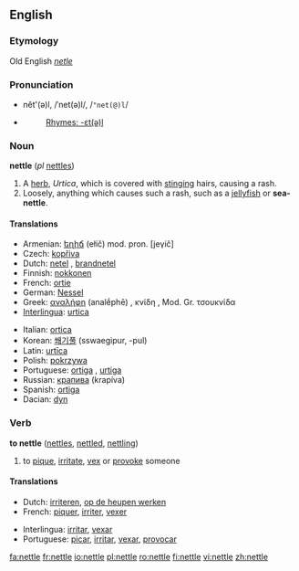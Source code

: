 ==English==

===Etymology===
Old English ''[[netle]]''

===Pronunciation===
*nĕt'(ə)l, /ˈnet(ə)l/, /<tt>"net(@)l</tt>/
*{{audio|en-us-nettle.ogg|Audio (US)}}
*:[[Rhymes:English:-ɛt(ə)l|Rhymes: -ɛt(ə)l]]

===Noun===
{{wikipedia}}
'''nettle''' (''pl'' [[nettles]])

# A [[herb]], ''Urtica'', which is covered with [[sting]]ing hairs, causing a rash.
# Loosely, anything which causes such a rash, such as a [[jellyfish]] or '''sea-nettle'''.

====Translations====
{{top}}
*Armenian: [[եղիճ]] (ełič) mod. pron. [jeγič]
*Czech: [[kopřiva]] {{f}}
*Dutch: [[netel]] {{m}}, [[brandnetel]] {{m}}
*Finnish: [[nokkonen]]
*French: [[ortie]] {{f}}
*German: [[Nessel]] {{f}}
*Greek: [[αναλήφη]] (analḗphē) {{f}}, κνίδη {{f}}, Mod. Gr. τσουκνίδα {{f}}
*[[Interlingua]]: [[urtica]]
{{mid}}
*Italian: [[ortica]]
*Korean: [[쐐기풀]] (sswaegipur, -pul)
*Latin: [[urtīca]]
*Polish: [[pokrzywa]] {{f}}
*Portuguese: [[ortiga]] {{f}}, [[urtiga]] {{f}}
*Russian: [[крапива]] {{f}} (krapíva)
*Spanish: [[ortiga]]  {{f}}
*Dacian: [[dyn]]
{{bottom}}

===Verb===
'''to nettle''' ([[nettles]], [[nettled]], [[nettling]])

# to [[pique]], [[irritate]], [[vex]] or [[provoke]] someone

====Translations====
{{top}}
*Dutch: [[irriteren]], [[op de heupen werken]]
*French: [[piquer]], [[irriter]], [[vexer]]
{{mid}}
*Interlingua: [[irritar]], [[vexar]]
*Portuguese: [[picar]], [[irritar]], [[vexar]], [[provocar]]
{{bottom}}

[[fa:nettle]]
[[fr:nettle]]
[[io:nettle]]
[[pl:nettle]]
[[ro:nettle]]
[[fi:nettle]]
[[vi:nettle]]
[[zh:nettle]]